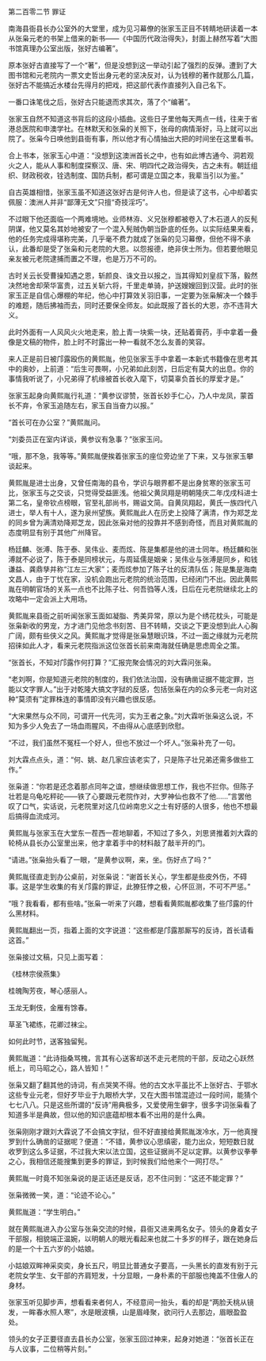 

第二百零二节 罪证

南海县衙县长办公室外的大堂里，成为见习幕僚的张家玉正目不转睛地研读着一本从张枭元老的书架上借来的新书——《中国历代政治得失》，封面上赫然写着“大图书馆真理办公室出版，张好古编著”。

原本张好古直接写了一个“著”，但是没想到这一举动引起了强烈的反弹。遭到了大图书馆和元老院内一票文史哲出身元老的坚决反对，认为钱穆的著作就那么几篇，张好古不能搞近水楼台先得月的把戏，把这部代表作直接列入自己名下。

一番口诛笔伐之后，张好古只能退而求其次，落了个“编著”。

张家玉自然不知道这书背后的这段小插曲。这些日子里他每天两点一线，往来于省港总医院和申澳学社。在林默天和张枭的关照下，张母的病情渐好，马上就可以出院了。张枭今日唤他到县衙有事，所以他才有心情抽出大把的时间坐在这里看书。

合上书本，张家玉心中道：“没想到这澳洲首长之中，也有如此博古通今、洞若观火之人，能从人事和制度探察汉、唐、宋、明四代之政治得失，古之未有。朝廷组织、财政税收，铨选制度、国防兵制，都可谓是立国之本，我辈当引以为鉴。”

自古英雄相惜，张家玉虽不知道这张好古是何许人也，但是读了这书，心中却着实佩服：澳洲人并非“鄙薄无文”只擅“奇技淫巧”。

不过眼下他还面临一个两难境地。业师林洊、义兄张穆都被卷入了木石道人的反髡阴谋，他又莫名其妙地被安了一个混入髡贼伪朝当卧底的任务。以实际结果来看，他的任务完成得堪称完美，几乎毫不费力就成了张枭的见习幕僚，但他不得不承认，此番却是受了张枭和元老院的大恩。以怨报德，绝非侠士所为。但若要他眼见亲友被元老院逮捕而置之不理，也是万万不可的。

古时关云长受曹操知遇之恩，斩颜良、诛文丑以报之，当其得知刘皇叔下落，毅然决然地舍却荣华富贵，过五关斩六将，千里走单骑，护送嫂嫂回到汉营。此时的张家玉正是自信心爆棚的年纪，他心中打算效关羽旧事，一定要为张枭解决一个棘手的难题，随后拂袖而去，同时还要保全师友。如此既报了首长的大恩，亦不违背大义。

此时外面有一人风风火火地走来，脸上青一块紫一块，还贴着膏药，手中拿着一叠像是文稿的物件，脸上时不时露出一种一看就不怎么友善的笑容。

来人正是前日被邝露殴伤的黄熙胤，他见张家玉手中拿着一本新式书籍像在思考其中的奥妙，上前道：“后生可畏啊，小兄弟如此刻苦，日后定有莫大的出息。你的事情我听说了，小兄弟得了机缘被首长收入麾下，切莫辜负首长的厚爱才是。”

张家玉起身向黄熙胤行礼道：“黄参议谬赞，张首长妙手仁心，乃人中龙凤，蒙首长不弃，令家玉追随左右，家玉自当奋力以报。”

“首长可在办公室？”黄熙胤问。

“刘委员正在室内详谈，黄参议有急事？”张家玉问。

“哦，那不急，我等等。”黄熙胤便挨着张家玉的座位旁边坐了下来，又与张家玉攀谈起来。

黄熙胤是进士出身，又曾任南海的县令，学识与眼界都不是出身贫寒的张家玉可比，张家玉与之交谈，只觉得受益匪浅。他祖父黄凤翔是明朝隆庆二年戊戌科进士第二名，皇帝钦点榜眼，官至礼部尚书，赐谥文简。自黄凤翔起，黄氏一族四代八进士，举人有十人，遂为泉州望族。黄熙胤此人在历史上投降了满清，作为郑芝龙的同乡曾为满清劝降郑芝龙，因此张枭对他的投靠并不感到奇怪，而且对黄熙胤的态度明显有别于其他广州降官。

杨廷麟、张溥、陈于泰、吴伟业、麦而炫、陈是集都是他的进士同年。杨廷麟和张溥就不必说了，陈于泰是同榜状元，与周延儒是姻亲；吴伟业与张溥是同乡，和钱谦益、龚鼎孳并称“江左三大家”；麦而炫参加了陈子壮的反清队伍；陈是集是海南文昌人，由于丁忧在家，没机会跑出元老院的统治范围，已经闭门不出。因此黄熙胤在明朝官场的关系一点也不比陈子壮、何吾驺等人浅，日后在元老院继续北上的攻略中一定会派上大用场。

黄熙胤来县衙之前听闻张家玉面如凝脂、秀美异常，原以为是个绣花枕头，可能是张枭新收的男宠，方才进门见他念书刻苦、目不转睛，交谈之下更没想到此人心胸广阔，颇有些侠义之风。黄熙胤才觉得是张枭慧眼识珠，不过一面之缘就为元老院招徕如此人才，看来元老院指派这位张首长前来南海就任确是思虑周全之策。

“张首长，不知对邝露作何打算？”汇报完聚会情况的刘大霖问张枭。

“老刘啊，你是知道元老院的制度的，我们依法治国，没有确凿证据不能定罪，岂能以文字罪人。”出于对乾隆大搞文字狱的反感，包括张枭在内的众多元老一向对这种“莫须有”定罪株连的事情即没有兴趣也很反感。

“大宋果然与众不同，可谓开一代先河，实为王者之象。”刘大霖听张枭这么说，不知为多少人免去了一场血雨腥风，不由得从心底感到欣慰。

“不过，我们虽然不冤枉一个好人，但也不放过一个坏人。”张枭补充了一句。

刘大霖点点头，道：“何、姚、赵几家应该老实了，只是陈子壮兄弟还需多做些工作。”

张枭道：“你若是还念着那点同年之谊，想继续做思想工作，我也不拦你。但陈子壮若是乌龟吃秤砣——铁了心要跟元老院作对，大罗神仙也救不了他……”言罢他叹了口气，实话说，元老院里对这几位岭南忠义之士有好感的人很多，他也不想最后搞得血流成河。

黄熙胤与张家玉在大堂东一茬西一茬地聊着，不知过了多久，刘思贤推着刘大霖的轮椅从县长办公室里出来，他才拿着手中的材料敲了敲半开的门。

“请进。”张枭抬头看了一眼，“是黄参议啊，来，坐。伤好点了吗？”

黄熙胤径直走到办公桌前，对张枭说：“谢首长关心，学生都是些皮外伤，不碍事。这是学生收集的有关邝露的罪证，此獠狂悖之极，心怀叵测，不可不严惩。”

“哦？我看看，都有些啥。”张枭一听来了兴趣，想看看黄熙胤都收集了些邝露的什么黑材料。

黄熙胤翻出一页，指着上面的文字说道：“这些都是邝露那厮写的反诗，首长请看这首。”

张枭接过文稿，只见上面写着：

《桂林宗侯燕集》

桂魄陶芳夜，琴心感丽人。

玉龙无剩伎，金雁有馀春。

草圣飞裙练，花卿过袜尘。

如何此时节，送客独留髡。

黄熙胤道：“此诗指桑骂槐，言其有心送客却送不走元老院的干部，反动之心跃然纸上，司马昭之心，路人皆知！”

张枭又翻了翻其他的诗词，有点哭笑不得。他的古文水平虽比不上张好古、于鄂水这些专业元老，但好歹毕业于九眼桥大学，又在大图书馆混迹过一段时间，能猜个七七八八。只是这些所谓的“反诗”用典极多，又爱使用生僻字，很多字词张枭看了知道多半是典故，但以他的知识底蕴却根本看不出用的是什么典。

张枭刚刚才跟刘大霖说了不会搞文字狱，但不好直接给黄熙胤泼冷水，万一他真搜罗到什么确凿的证据呢？便道：“不错，黄参议心思缜密，能力出众，短短数日就收罗到这么多证据，不过我大宋以法立国，这些证据尚不足以定罪。以黄参议拳拳之心，我相信还能搜集到更多的罪证，到时候我们给他来个一网打尽。”

黄熙胤一时竟不知张枭说的是正话还是反话，忍不住问到：“这还不能定罪？”

张枭微微一笑，道：“论迹不论心。”

黄熙胤道：“学生明白。”

就在黄熙胤进入办公室与张枭交流的时候，县衙又进来两名女子。领头的身着女子干部服，相貌端正温婉，以明朝人的眼光看起来也就二十多岁的样子，跟在她身后的是一个十五六岁的小姑娘。

小姑娘双眸神采奕奕，身长五尺，明显比普通女子要高，一头黑长的直发有别于元老院女学生、女干部的齐肩短发，十分显眼，一身朴素的干部服也掩盖不住傲人的身材。

张家玉听见脚步声，想看看来者何人，不经意间一抬头，看的却是“两脸夭桃从镜发，一眸春水照人寒”，水是眼波横，山是眉峰聚，欲问行人去那边，眉眼盈盈处。

领头的女子正要径直去县长办公室，张家玉回过神来，起身对她道：“张首长正在与人议事，二位稍等片刻。”

